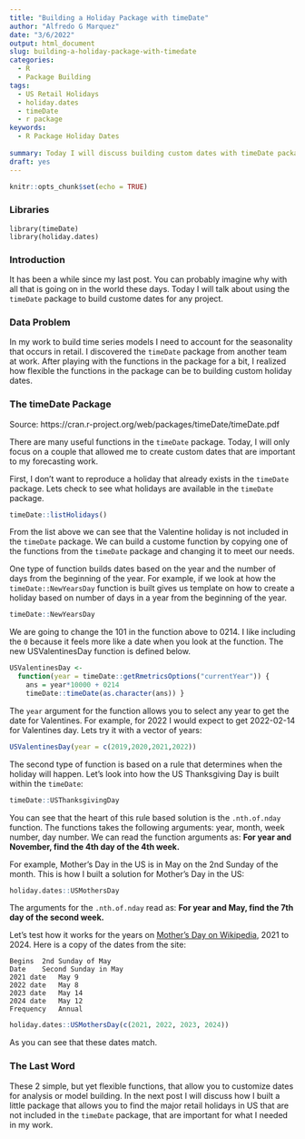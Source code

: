 ```yaml
---
title: "Building a Holiday Package with timeDate"
author: "Alfredo G Marquez"
date: "3/6/2022"
output: html_document
slug: building-a-holiday-package-with-timedate
categories:
  - R
  - Package Building
tags:
  - US Retail Holidays
  - holiday.dates
  - timeDate
  - r package
keywords:
  - R Package Holiday Dates
  
summary: Today I will discuss building custom dates with timeDate package.
draft: yes  
---
```


```r
knitr::opts_chunk$set(echo = TRUE)
```

### Libraries
```
library(timeDate)
library(holiday.dates)
```

### Introduction

It has been a while since my last post.  You can probably imagine why with all that is going on in the world these days.  Today I will talk about using the `timeDate` package to build custome dates for any project.

### Data Problem

In my work to build time series models I need to account for the seasonality that occurs in retail.  I discovered the `timeDate` package from another team at work.  After playing with the functions in the package for a bit, I realized how flexible the functions in the package can be to building custom holiday dates.

### The timeDate Package

Source: https://cran.r-project.org/web/packages/timeDate/timeDate.pdf

There are many useful functions in the `timeDate` package.  Today, I will only focus on a couple that allowed me to create custom dates that are important to my forecasting work.

First, I don't want to reproduce a holiday that already exists in the `timeDate` package.  Lets check to see what holidays are available in the `timeDate` package.

```r
timeDate::listHolidays()
```

From the list above we can see that the Valentine holiday is not included in the `timeDate` package.  We can build a custome function by copying one of the functions from the `timeDate` package and changing it to meet our needs.   

One type of function builds dates based on the year and the number of days from the beginning of the year.  For example, if we look at how the `timeDate::NewYearsDay` function is built gives us template on how to create a holiday based on number of days in a year from the beginning of the year.

```r
timeDate::NewYearsDay
```
We are going to change the 101 in the function above to 0214.  I like including the `0` because it feels more like a date when you look at the function.  The new USValentinesDay function is defined below.

```r
USValentinesDay <-
  function(year = timeDate::getRmetricsOptions("currentYear")) {
    ans = year*10000 + 0214
    timeDate::timeDate(as.character(ans)) }
```

The `year` argument for the function allows you to select any year to get the date for Valentines.  For example, for 2022 I would expect to get 2022-02-14 for Valentines day.  Lets try it with a vector of years:

```r
USValentinesDay(year = c(2019,2020,2021,2022))
```

The second type of function is based on a rule that determines when the holiday will happen.  Let's look into how the US Thanksgiving Day is built within the `timeDate`:

```r
timeDate::USThanksgivingDay
```

You can see that the heart of this rule based solution is the `.nth.of.nday` function.  The functions takes the following arguments: year, month, week number, day number. We can read the function arguments as: **For year and November, find the 4th day of the 4th week.**

For example, Mother's Day in the US is in May on the 2nd Sunday of the month.  This is how I built a solution for Mother's Day in the US:

```r
holiday.dates::USMothersDay
```

The arguments for the `.nth.of.nday` read as: **For year and May, find the 7th day of the second week.**

Let's test how it works for the years on [Mother's Day on Wikipedia](https://en.wikipedia.org/wiki/Mother%27s_Day_(United_States)), 2021 to 2024.  Here is a copy of the dates from the site:

```
Begins	2nd Sunday of May
Date	Second Sunday in May
2021 date	May 9
2022 date	May 8
2023 date	May 14
2024 date	May 12
Frequency	Annual
```

```r
holiday.dates::USMothersDay(c(2021, 2022, 2023, 2024))
```

As you can see that these dates match.

### The Last Word
These 2 simple, but yet flexible functions, that allow you to customize dates for analysis or model building.  In the next post I will discuss how I built a little package that allows you to find the major retail holidays in US that are not included in the `timeDate` package, that are important for what I needed in my work.














 

